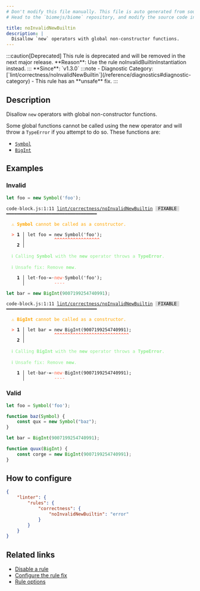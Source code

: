 ```yaml
---
# Don't modify this file manually. This file is auto generated from source, and you will lose your changes next time the website is built.
# Head to the `biomejs/biome` repository, and modify the source code in there.

title: noInvalidNewBuiltin
description: |
  Disallow `new` operators with global non-constructor functions.
---
```


<Tabs>
<TabItem label="JavaScript (and super languages)" icon="seti:javascript">
:::caution[Deprecated]
This rule is deprecated and will be removed in the next major release.
**Reason**: Use the rule noInvalidBuiltinInstantiation instead.
:::
**Since**: `v1.3.0`
:::note
- Diagnostic Category: [`lint/correctness/noInvalidNewBuiltin`](/reference/diagnostics#diagnostic-category)
- This rule has an **unsafe** fix.
:::

## Description
Disallow `new` operators with global non-constructor functions.

Some global functions cannot be called using the new operator and
will throw a `TypeError` if you attempt to do so. These functions are:

- [`Symbol`](https://developer.mozilla.org/docs/Web/JavaScript/Reference/Global_Objects/Symbol/Symbol)
- [`BigInt`](https://developer.mozilla.org/docs/Web/JavaScript/Reference/Global_Objects/BigInt/BigInt)

## Examples

### Invalid

```js
let foo = new Symbol('foo');
```

<pre class="language-text"><code class="language-text">code-block.js:1:11 <a href="https://biomejs.dev/linter/rules/no-invalid-new-builtin">lint/correctness/noInvalidNewBuiltin</a> <span style="color: #000; background-color: #ddd;"> FIXABLE </span> ━━━━━━━━━━━━━━━━━━━━━━━━━━━━━━━━━━<br /><br />  <strong><span style="color: Orange;">⚠</span></strong> <span style="color: Orange;"><strong>Symbol</strong></span><span style="color: Orange;"> cannot be called as a constructor.</span><br />  <br />  <strong><span style="color: Tomato;">&gt;</span></strong> <strong>1 │ </strong>let foo = new Symbol('foo');<br />   <strong>   │ </strong>          <strong><span style="color: Tomato;">^</span></strong><strong><span style="color: Tomato;">^</span></strong><strong><span style="color: Tomato;">^</span></strong><strong><span style="color: Tomato;">^</span></strong><strong><span style="color: Tomato;">^</span></strong><strong><span style="color: Tomato;">^</span></strong><strong><span style="color: Tomato;">^</span></strong><strong><span style="color: Tomato;">^</span></strong><strong><span style="color: Tomato;">^</span></strong><strong><span style="color: Tomato;">^</span></strong><strong><span style="color: Tomato;">^</span></strong><strong><span style="color: Tomato;">^</span></strong><strong><span style="color: Tomato;">^</span></strong><strong><span style="color: Tomato;">^</span></strong><strong><span style="color: Tomato;">^</span></strong><strong><span style="color: Tomato;">^</span></strong><strong><span style="color: Tomato;">^</span></strong><br />    <strong>2 │ </strong><br />  <br />  <strong><span style="color: lightgreen;">ℹ</span></strong> <span style="color: lightgreen;">Calling </span><span style="color: lightgreen;"><strong>Symbol</strong></span><span style="color: lightgreen;"> with the </span><span style="color: lightgreen;"><strong>new</strong></span><span style="color: lightgreen;"> operator throws a </span><span style="color: lightgreen;"><strong>TypeError</strong></span><span style="color: lightgreen;">.</span><br />  <br />  <strong><span style="color: lightgreen;">ℹ</span></strong> <span style="color: lightgreen;">Unsafe fix</span><span style="color: lightgreen;">: </span><span style="color: lightgreen;">Remove </span><span style="color: lightgreen;"><strong>new</strong></span><span style="color: lightgreen;">.</span><br />  <br />  <strong>  1 │ </strong>let<span style="opacity: 0.8;">·</span>foo<span style="opacity: 0.8;">·</span>=<span style="opacity: 0.8;">·</span><span style="color: Tomato;">n</span><span style="color: Tomato;">e</span><span style="color: Tomato;">w</span><span style="opacity: 0.8;"><span style="color: Tomato;">·</span></span>Symbol('foo');<br />  <strong>    │ </strong>          <span style="color: Tomato;">-</span><span style="color: Tomato;">-</span><span style="color: Tomato;">-</span><span style="color: Tomato;">-</span>              <br /></code></pre>

```js
let bar = new BigInt(9007199254740991);
```

<pre class="language-text"><code class="language-text">code-block.js:1:11 <a href="https://biomejs.dev/linter/rules/no-invalid-new-builtin">lint/correctness/noInvalidNewBuiltin</a> <span style="color: #000; background-color: #ddd;"> FIXABLE </span> ━━━━━━━━━━━━━━━━━━━━━━━━━━━━━━━━━━<br /><br />  <strong><span style="color: Orange;">⚠</span></strong> <span style="color: Orange;"><strong>BigInt</strong></span><span style="color: Orange;"> cannot be called as a constructor.</span><br />  <br />  <strong><span style="color: Tomato;">&gt;</span></strong> <strong>1 │ </strong>let bar = new BigInt(9007199254740991);<br />   <strong>   │ </strong>          <strong><span style="color: Tomato;">^</span></strong><strong><span style="color: Tomato;">^</span></strong><strong><span style="color: Tomato;">^</span></strong><strong><span style="color: Tomato;">^</span></strong><strong><span style="color: Tomato;">^</span></strong><strong><span style="color: Tomato;">^</span></strong><strong><span style="color: Tomato;">^</span></strong><strong><span style="color: Tomato;">^</span></strong><strong><span style="color: Tomato;">^</span></strong><strong><span style="color: Tomato;">^</span></strong><strong><span style="color: Tomato;">^</span></strong><strong><span style="color: Tomato;">^</span></strong><strong><span style="color: Tomato;">^</span></strong><strong><span style="color: Tomato;">^</span></strong><strong><span style="color: Tomato;">^</span></strong><strong><span style="color: Tomato;">^</span></strong><strong><span style="color: Tomato;">^</span></strong><strong><span style="color: Tomato;">^</span></strong><strong><span style="color: Tomato;">^</span></strong><strong><span style="color: Tomato;">^</span></strong><strong><span style="color: Tomato;">^</span></strong><strong><span style="color: Tomato;">^</span></strong><strong><span style="color: Tomato;">^</span></strong><strong><span style="color: Tomato;">^</span></strong><strong><span style="color: Tomato;">^</span></strong><strong><span style="color: Tomato;">^</span></strong><strong><span style="color: Tomato;">^</span></strong><strong><span style="color: Tomato;">^</span></strong><br />    <strong>2 │ </strong><br />  <br />  <strong><span style="color: lightgreen;">ℹ</span></strong> <span style="color: lightgreen;">Calling </span><span style="color: lightgreen;"><strong>BigInt</strong></span><span style="color: lightgreen;"> with the </span><span style="color: lightgreen;"><strong>new</strong></span><span style="color: lightgreen;"> operator throws a </span><span style="color: lightgreen;"><strong>TypeError</strong></span><span style="color: lightgreen;">.</span><br />  <br />  <strong><span style="color: lightgreen;">ℹ</span></strong> <span style="color: lightgreen;">Unsafe fix</span><span style="color: lightgreen;">: </span><span style="color: lightgreen;">Remove </span><span style="color: lightgreen;"><strong>new</strong></span><span style="color: lightgreen;">.</span><br />  <br />  <strong>  1 │ </strong>let<span style="opacity: 0.8;">·</span>bar<span style="opacity: 0.8;">·</span>=<span style="opacity: 0.8;">·</span><span style="color: Tomato;">n</span><span style="color: Tomato;">e</span><span style="color: Tomato;">w</span><span style="opacity: 0.8;"><span style="color: Tomato;">·</span></span>BigInt(9007199254740991);<br />  <strong>    │ </strong>          <span style="color: Tomato;">-</span><span style="color: Tomato;">-</span><span style="color: Tomato;">-</span><span style="color: Tomato;">-</span>                         <br /></code></pre>

### Valid

```js
let foo = Symbol('foo');

function baz(Symbol) {
    const qux = new Symbol("baz");
}
```

```js
let bar = BigInt(9007199254740991);

function quux(BigInt) {
    const corge = new BigInt(9007199254740991);
}
```

## How to configure
```json title="biome.json"
{
	"linter": {
		"rules": {
			"correctness": {
				"noInvalidNewBuiltin": "error"
			}
		}
	}
}

```
## Related links

- [Disable a rule](/linter/#disable-a-lint-rule)
- [Configure the rule fix](/linter#configure-the-rule-fix)
- [Rule options](/linter/#rule-options)

</TabItem>
</Tabs>

